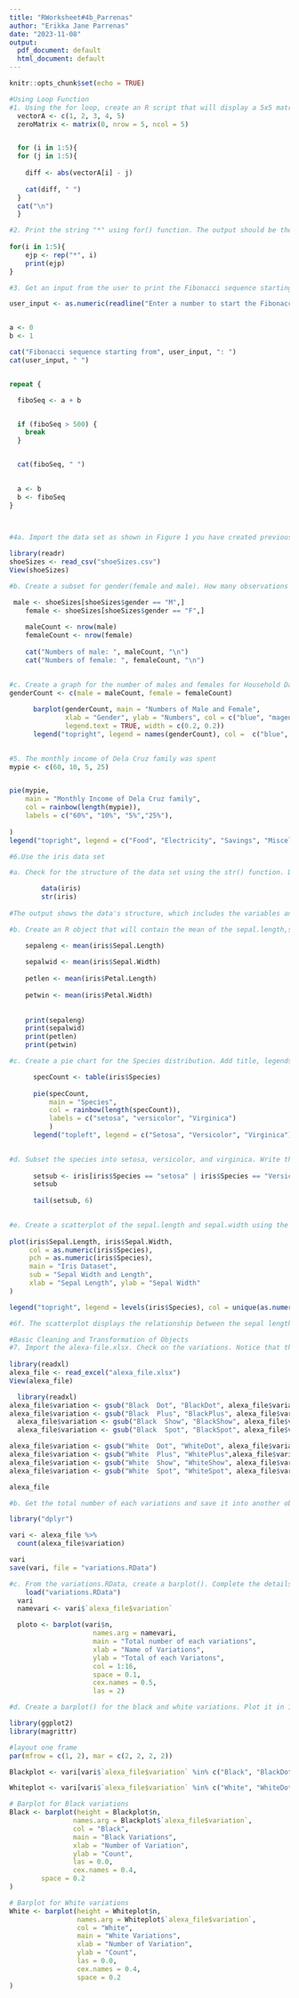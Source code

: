 ```yaml
---
title: "RWorksheet#4b_Parrenas"
author: "Erikka Jane Parrenas"
date: "2023-11-08"
output:
  pdf_document: default
  html_document: default
---
```


```r
knitr::opts_chunk$set(echo = TRUE)
```

```r
#Using Loop Function
#1. Using the for loop, create an R script that will display a 5x5 matrix as shown in Figure 1. It must contain vectorA = [1,2,3,4,5] and a 5 x 5 zero matrix.
  vectorA <- c(1, 2, 3, 4, 5)
  zeroMatrix <- matrix(0, nrow = 5, ncol = 5)


  for (i in 1:5){
  for (j in 1:5){
   
    diff <- abs(vectorA[i] - j)
   
    cat(diff, " ")
  }
  cat("\n")
  }
``` 
```r
#2. Print the string "*" using for() function. The output should be the same as shown in Figure
  
for(i in 1:5){
    ejp <- rep("*", i)
    print(ejp)
}
```
```r
#3. Get an input from the user to print the Fibonacci sequence starting from the 1st input up to 500. Use repeat and break statements. Write the R Scripts and its output.

user_input <- as.numeric(readline("Enter a number to start the Fibonacci sequence: "))


a <- 0
b <- 1

cat("Fibonacci sequence starting from", user_input, ": ")
cat(user_input, " ")


repeat {

  fiboSeq <- a + b


  if (fiboSeq > 500) {
    break
  }


  cat(fiboSeq, " ")

 
  a <- b
  b <- fiboSeq
}

         
```
```r
#4a. Import the data set as shown in Figure 1 you have created previously.

library(readr)
shoeSizes <- read_csv("shoeSizes.csv")
View(shoeSizes)
```

```r
#b. Create a subset for gender(female and male). How many observations are there in Male? How about in Female? Write the R scripts and its output.

 male <- shoeSizes[shoeSizes$gender == "M",]
    female <- shoeSizes[shoeSizes$gender == "F",]
    
    maleCount <- nrow(male)
    femaleCount <- nrow(female)
    
    cat("Numbers of male: ", maleCount, "\n")
    cat("Numbers of female: ", femaleCount, "\n")
  
```
```r
#c. Create a graph for the number of males and females for Household Data. Use plot(),chart type = barplot. Make sure to place title, legends, and colors. Write the R scripts and its result.
genderCount <- c(male = maleCount, female = femaleCount)
     
      barplot(genderCount, main = "Numbers of Male and Female",
              xlab = "Gender", ylab = "Numbers", col = c("blue", "magenta"),
              legend.text = TRUE, width = c(0.2, 0.2))
      legend("topright", legend = names(genderCount), col =  c("blue", "magenta"))
      
```
```r
#5. The monthly income of Dela Cruz family was spent
mypie <- c(60, 10, 5, 25)


pie(mypie, 
    main = "Monthly Income of Dela Cruz family",
    col = rainbow(length(mypie)),
    labels = c("60%", "10%", "5%","25%"),
    
)
legend("topright", legend = c("Food", "Electricity", "Savings", "Miscellaneous"), fill = rainbow(length(mypie)))

```
```r
#6.Use the iris data set

#a. Check for the structure of the data set using the str() function. Describe what you have seen in the output.

        data(iris)
        str(iris)
        
#The output shows the data's structure, which includes the variables and objects as well as the length, width, and species of the petals, sepals, and petals.

```
```r
#b. Create an R object that will contain the mean of the sepal.length,sepal.width,petal.length,and petal.width. What is the R script and its result?

    sepaleng <- mean(iris$Sepal.Length)
    
    sepalwid <- mean(iris$Sepal.Width)
   
    petlen <- mean(iris$Petal.Length)
    
    petwin <- mean(iris$Petal.Width)
    
    
    print(sepaleng)
    print(sepalwid)
    print(petlen)
    print(petwin)
```
```r
#c. Create a pie chart for the Species distribution. Add title, legends, and colors. Write the R script and its result.

      specCount <- table(iris$Species)
      
      pie(specCount,
          main = "Species",
          col = rainbow(length(specCount)),
          labels = c("setosa", "versicolor", "Virginica")
          )
      legend("topleft", legend = c("Setosa", "Versicolor", "Virginica"), fill = rainbow(length(specCount)))
          
```
```r
#d. Subset the species into setosa, versicolor, and virginica. Write the R scripts and show the last six (6) rows of each species.
      
      setsub <- iris[iris$Species == "setosa" | iris$Species == "Versicolor" | iris$Species == "virginica", ]
      setsub
      
      tail(setsub, 6)
      
```

```r
#e. Create a scatterplot of the sepal.length and sepal.width using the different species(setosa,versicolor,virginica). Add a title = “Iris Dataset”, subtitle = “Sepal width and length, labels for the x and y axis, the pch symbol and colors should be based on the species. 
   
plot(iris$Sepal.Length, iris$Sepal.Width, 
     col = as.numeric(iris$Species),  
     pch = as.numeric(iris$Species),  
     main = "Iris Dataset",
     sub = "Sepal Width and Length",
     xlab = "Sepal Length", ylab = "Sepal Width"
)

legend("topright", legend = levels(iris$Species), col = unique(as.numeric(iris$Species)), pch = unique(as.numeric(iris$Species)))

#6f. The scatterplot displays the relationship between the sepal length and width.

```
```r
#Basic Cleaning and Transformation of Objects
#7. Import the alexa-file.xlsx. Check on the variations. Notice that there are extra whitespaces among black variants (Black Dot, Black Plus, Black Show, Black Spot). Also on the white variants (White Dot, White Plus, White Show, White Spot).
    
library(readxl)
alexa_file <- read_excel("alexa_file.xlsx")
View(alexa_file)


```
```r
  library(readxl)
alexa_file$variation <- gsub("Black  Dot", "BlackDot", alexa_file$variation)
alexa_file$variation <- gsub("Black  Plus", "BlackPlus", alexa_file$variation)
  alexa_file$variation <- gsub("Black  Show", "BlackShow", alexa_file$variation)
  alexa_file$variation <- gsub("Black  Spot", "BlackSpot", alexa_file$variation)

alexa_file$variation <- gsub("White  Dot", "WhiteDot", alexa_file$variation)
alexa_file$variation <- gsub("White  Plus", "WhitePlus",alexa_file$variation)
alexa_file$variation <- gsub("White  Show", "WhiteShow", alexa_file$variation)
alexa_file$variation <- gsub("White  Spot", "WhiteSpot", alexa_file$variation)

alexa_file
```
```r
#b. Get the total number of each variations and save it into another object. Save the object as variations.RData. Write the R scripts. What is its result?

library("dplyr")

vari <- alexa_file %>% 
  count(alexa_file$variation)

vari
save(vari, file = "variations.RData")
```
```r
#c. From the variations.RData, create a barplot(). Complete the details of the chart which include the title, color, labels of each bar.
    load("variations.RData")
  vari
  namevari <- vari$`alexa_file$variation`

  ploto <- barplot(vari$n,
                     names.arg = namevari,
                     main = "Total number of each variations",
                     xlab = "Name of Variations",
                     ylab = "Total of each Variatons",
                     col = 1:16,
                     space = 0.1,
                     cex.names = 0.5,
                     las = 2)
```
```r
#d. Create a barplot() for the black and white variations. Plot it in 1 frame, side byside. Complete the details of the chart.

library(ggplot2)
library(magrittr)

#layout one frame
par(mfrow = c(1, 2), mar = c(2, 2, 2, 2))

Blackplot <- vari[vari$`alexa_file$variation` %in% c("Black", "BlackDot", "BlackShow", "BlackPlus", "BlackSpot"), ]

Whiteplot <- vari[vari$`alexa_file$variation` %in% c("White", "WhiteDot", "WhiteShow", "WhitePlus", "WhiteSpot"), ]

# Barplot for Black variations
Black <- barplot(height = Blackplot$n,
                names.arg = Blackplot$`alexa_file$variation`,
                col = "Black",
                main = "Black Variations",
                xlab = "Number of Variation",
                ylab = "Count",
                las = 0.0,
                cex.names = 0.4, 
		space = 0.2
)

# Barplot for White variations
White <- barplot(height = Whiteplot$n,
                 names.arg = Whiteplot$`alexa_file$variation`,
                 col = "White",
                 main = "White Variations",
                 xlab = "Number of Variation",
                 ylab = "Count",
                 las = 0.0,
                 cex.names = 0.4,
                 space = 0.2
)


```

